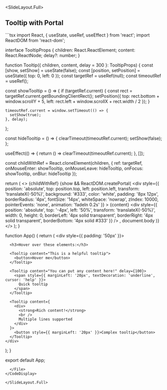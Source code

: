 
<SlideLayout.Full>
## Tooltip with Portal

<CodeDisplay>
  <File name="Tooltip.tsx">
```tsx
import React, { useState, useRef, useEffect } from 'react';
import ReactDOM from 'react-dom';

interface TooltipProps {
  children: React.ReactElement;
  content: React.ReactNode;
  delay?: number;
}

function Tooltip({ children, content, delay = 300 }: TooltipProps) {
  const [show, setShow] = useState(false);
  const [position, setPosition] = useState({ top: 0, left: 0 });
  const targetRef = useRef<HTMLElement>(null);
  const timeoutRef = useRef<number>();

  const showTooltip = () => {
    if (targetRef.current) {
      const rect = targetRef.current.getBoundingClientRect();
      setPosition({
        top: rect.bottom + window.scrollY + 5,
        left: rect.left + window.scrollX + rect.width / 2
      });
    }
    
    timeoutRef.current = window.setTimeout(() => {
      setShow(true);
    }, delay);
  };

  const hideTooltip = () => {
    clearTimeout(timeoutRef.current);
    setShow(false);
  };

  useEffect(() => {
    return () => clearTimeout(timeoutRef.current);
  }, []);

  const childWithRef = React.cloneElement(children, {
    ref: targetRef,
    onMouseEnter: showTooltip,
    onMouseLeave: hideTooltip,
    onFocus: showTooltip,
    onBlur: hideTooltip
  });

  return (
    <>
      {childWithRef}
      {show && ReactDOM.createPortal(
        <div
          style={{
            position: 'absolute',
            top: position.top,
            left: position.left,
            transform: 'translateX(-50%)',
            background: '#333',
            color: 'white',
            padding: '8px 12px',
            borderRadius: '4px',
            fontSize: '14px',
            whiteSpace: 'nowrap',
            zIndex: 10000,
            pointerEvents: 'none',
            animation: 'fadeIn 0.2s'
          }}
        >
          {content}
          <div style={{
            position: 'absolute',
            top: '-4px',
            left: '50%',
            transform: 'translateX(-50%)',
            width: 0,
            height: 0,
            borderLeft: '4px solid transparent',
            borderRight: '4px solid transparent',
            borderBottom: '4px solid #333'
          }} />
        </div>,
        document.body
      )}
    </>
  );
}

function App() {
  return (
    <div style={{ padding: '50px' }}>
      <style>{`
        @keyframes fadeIn {
          from { opacity: 0; transform: translateX(-50%) translateY(5px); }
          to { opacity: 1; transform: translateX(-50%) translateY(0); }
        }
      `}</style>
      
      <h3>Hover over these elements:</h3>
      
      <Tooltip content="This is a helpful tooltip">
        <button>Hover me</button>
      </Tooltip>
      
      <Tooltip content="You can put any content here!" delay={100}>
        <span style={{ marginLeft: '20px', textDecoration: 'underline', cursor: 'help' }}>
          Quick tooltip
        </span>
      </Tooltip>
      
      <Tooltip content={
        <div>
          <strong>Rich content!</strong>
          <br />
          Multiple lines supported
        </div>
      }>
        <button style={{ marginLeft: '20px' }}>Complex tooltip</button>
      </Tooltip>
    </div>
  );
}

export default App;
```
  </File>
</CodeDisplay>

</SlideLayout.Full>